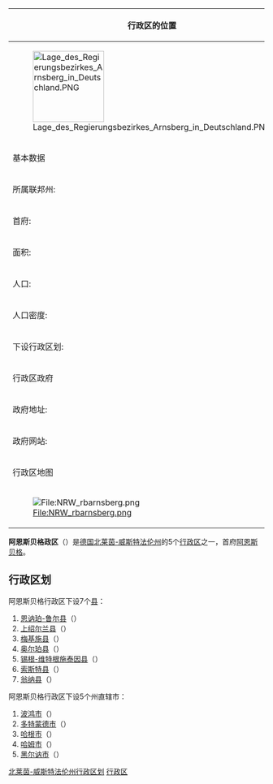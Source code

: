 {{noteTA|G1=德国地名|G2=Landkreis|G3=单位}}
{| cellpadding="2" style="float: right; width: 307px; background: #e3e3e3; margin-left: 1em; border-spacing: 1px;"
! colspan="2" | 行政区的位置
|- style="background: #ffffff; text-align: center;"
| colspan="2" style="width: 145px" | [[File:Lage_des_Regierungsbezirkes_Arnsberg_in_Deutschland.PNG|140px]]
|-
! colspan="2" | 基本数据
|- style="background: #ffffff;"
| 所属联邦州: || [[北莱茵-威斯特法伦|北莱茵-威斯特法伦州]]
|- style="background: #ffffff;"
| 首府: || [[阿恩斯贝格|阿恩斯贝格]]
|- style="background: #ffffff;"
| 面积: || 8002.72 km²
|- style="background: #ffffff;"
| 人口: || 3,742,162<small>（2006年12月31日）</small>
|- style="background: #ffffff;"
| 人口密度: || 468 人/km²
|- style="background: #ffffff;"
| 下设行政区划: || 5个直辖市<br/>7个县<br/>总共83个市镇
|-
! colspan="2" | 行政区政府
|- style="background: #ffffff;"
| 政府地址: || <small>Seibertzstraße 1<br />59821 Arnsberg</small>
|- style="background: #ffffff;"
| 政府网站: || <small>[http://www.bra.nrw.de/ www.bra.nrw.de] {{Wayback|url=http://www.bra.nrw.de/ |date=20070329050138 }}</small>
|-
! colspan="2" | 行政区地图
|- style="background: #ffffff; text-align: center;"
| colspan="2" | [[File:NRW_rbarnsberg.png|File:NRW_rbarnsberg.png]]
|}
'''阿恩斯贝格政区'''（{{lang-de|Regierungsbezirk Arnsberg}}）是[[德国|德国]][[北莱茵-威斯特法伦|北莱茵-威斯特法伦州]]的5个[[行政区_(德国)|行政区]]之一，首府[[阿恩斯贝格|阿恩斯贝格]]。

== 行政区划 ==
阿恩斯贝格行政区下设7个[[县_(德国)|县]]：
#[[恩讷珀-鲁尔县|恩讷珀-鲁尔县]]（{{lang|de|Ennepe-Ruhr-Kreis}}）
#[[上绍尔兰县|上绍尔兰县]]（{{lang|de|Hochsauerlandkreis}}）
#[[梅基施县|梅基施县]]（{{lang|de|Märkischer Kreis}}）
#[[奥尔珀县|奥尔珀县]]（{{lang|de|Kreis Olpe}}）
#[[锡根-维特根施泰因县|锡根-维特根施泰因县]]（{{lang|de|Kreis Siegen-Wittgenstein}}）
#[[索斯特县|索斯特县]]（{{lang|de|Kreis Soest}}）
#[[翁纳县|翁纳县]]（{{lang|de|Kreis Unna}}）

阿恩斯贝格行政区下设5个州直辖市：
#[[波鸿|波鸿市]]（{{lang|de|Bochum}}）
#[[多特蒙德|多特蒙德市]]（{{lang|de|Dortmund}}）
#[[哈根|哈根市]]（{{lang|de|Hagen}}）
#[[哈姆|哈姆市]]（{{lang|de|Hamm}}）
#[[黑尔讷|黑尔讷市]]（{{lang|de|Herne}}）

{{北莱茵-威斯特法伦州行政区划}}

{{Authority control}}
[[Category:德国行政区|北莱茵-威斯特法伦州行政区划]]
[[Category:北莱茵-威斯特法伦州行政区划|行政区]]